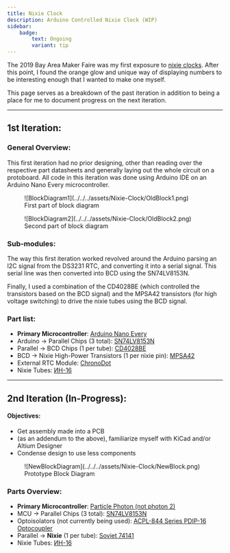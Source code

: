 ```yaml
---
title: Nixie Clock
description: Arduino Controlled Nixie Clock (WIP)
sidebar:
    badge:
        text: Ongoing
        variant: tip
---
```



The 2019 Bay Area Maker Faire was my first exposure to <a target="_base" href="https://makerfaire.com/maker/entry/69348/">nixie clocks</a>.
After this point, I found the orange glow and unique way of displaying numbers to be interesting enough that I wanted to make one myself.

This page serves as a breakdown of the past iteration in addition to being a place for me to document progress on the next iteration.

---

## 1st Iteration:

### General Overview:

This first iteration had no prior designing, other than reading over the respective part datasheets and generally laying out the whole circuit on a protoboard.
All code in this iteration was done using Arduino IDE on an Arduino Nano Every microcontroller. 

<figure>
    ![BlockDiagram1](../../../assets/Nixie-Clock/OldBlock1.png)
    <figcaption id="caption">First part of block diagram</figcaption>
</figure>

<figure>
    ![BlockDiagram2](../../../assets/Nixie-Clock/OldBlock2.png)
    <figcaption id="caption">Second part of block diagram</figcaption>
</figure>

### Sub-modules:

The way this first iteration worked revolved around the Arduino parsing an I2C signal from the DS3231 RTC, and converting it into a serial signal. This serial line was then converted into BCD using the SN74LV8153N.

Finally, I used a combination of the CD4028BE (which controlled the transistors based on the BCD signal) and the MPSA42 transistors (for high voltage switching) to drive the nixie tubes using the BCD signal.


### Part list:

- **Primary Microcontroller**: <a target="_base" href="https://store-usa.arduino.cc/products/arduino-nano-every">Arduino Nano Every</a>
- Arduino -> Parallel Chips (3 total): <a target="_base" href="https://www.mouser.com/ProductDetail/Texas-Instruments/SN74LV8153N?qs=UG%2F8xqv%2F6WfEPwrU8la10g%3D%3D">SN74LV8153N</a>
- Parallel -> BCD Chips (1 per tube): <a target="_base" href="https://www.mouser.com/ProductDetail/Texas-Instruments/CD4028BE?qs=q81XD9WTF%252BJVO5EmC%252BxsYA%3D%3D">CD4028BE</a>
- BCD -> Nixie High-Power Transistors (1 per nixie pin): <a target="_base" href="https://www.mouser.com/ProductDetail/Diotec-Semiconductor/MPSA42?qs=OlC7AqGiEDnrqj4YbvE3lA%3D%3D">MPSA42</a>
- External RTC Module: <a target="_base" href="https://docs.macetech.com/doku.php/chronodot_v2.0">ChronoDot</a>
- Nixie Tubes: <a target="_base" href="https://www.ebay.com/sch/i.html?_nkw=ИН-16+tube">ИН-16</a>

---

## 2nd Iteration (In-Progress):

#### Objectives:

- Get assembly made into a PCB
- (as an addendum to the above), familiarize myself with KiCad and/or Altium Designer
- Condense design to use less components

<figure>
    ![NewBlockDiagram](../../../assets/Nixie-Clock/NewBlock.png)
    <figcaption id="caption">Prototype Block Diagram</figcaption>
</figure>

### Parts Overview:

- **Primary Microcontroller**: <a target="_base" href="https://docs.particle.io/reference/datasheets/wi-fi/photon-datasheet/">Particle Photon (not photon 2)</a>
- MCU -> Parallel Chips (3 total): <a target="_base" href="https://www.mouser.com/ProductDetail/Texas-Instruments/SN74LV8153N?qs=UG%2F8xqv%2F6WfEPwrU8la10g%3D%3D">SN74LV8153N</a>
- Optoisolators (not currently being used): <a target="_base" href="https://www.mouser.com/c/optoelectronics/optocouplers-photocouplers/transistor-output-optocouplers/?q=ACPL-844&package%20%2F%20case=PDIP-16 ">ACPL-844 Series PDIP-16 Optocoupler</a>
- Parallel -> **Nixie** (1 per tube): <a target="_base" href="https://neon1.net/nixieclock/sn74141.pdf">Soviet 74141</a>
- Nixie Tubes: <a target="_base" href="https://www.ebay.com/sch/i.html?_nkw=ИН-16+tube">ИН-16</a>